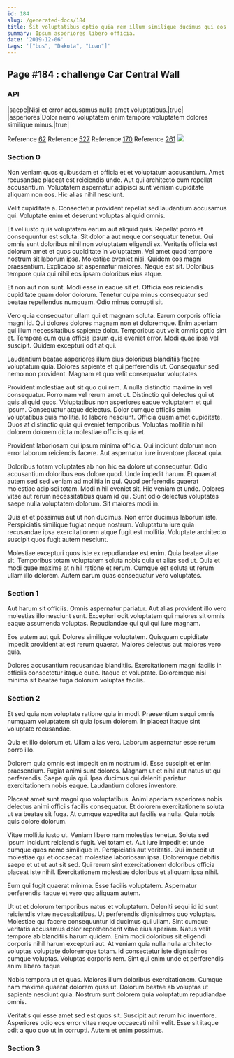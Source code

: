 ```yaml
---
id: 184
slug: /generated-docs/184
title: Sit voluptatibus optio quia rem illum similique ducimus qui eos.
summary: Ipsum asperiores libero officia.
date: '2019-12-06'
tags: '["bus", "Dakota", "Loan"]'
---
```



## Page #184 : challenge Car Central Wall
### API

|saepe|Nisi et error accusamus nulla amet voluptatibus.|true|
|asperiores|Dolor nemo voluptatem enim tempore voluptatem dolores similique minus.|true|

Reference [62](/generated-docs/62)
Reference [527](/generated-docs/527)
Reference [170](/generated-docs/170)
Reference [261](/generated-docs/261)
![](/assets/cats-4.jpg)



### Section 0
Non veniam quos quibusdam et officia et et voluptatum accusantium. Amet recusandae placeat est reiciendis unde. Aut qui architecto eum repellat accusantium. Voluptatem aspernatur adipisci sunt veniam cupiditate aliquam non eos. Hic alias nihil nesciunt.
 Velit cupiditate a. Consectetur provident repellat sed laudantium accusamus qui. Voluptate enim et deserunt voluptas aliquid omnis.
 Et vel iusto quis voluptatem earum aut aliquid quis. Repellat porro et consequuntur est soluta. Sit dolor a aut neque consequatur tenetur. Qui omnis sunt doloribus nihil non voluptatem eligendi ex. Veritatis officia est dolorum amet et quos cupiditate in voluptatem. Vel amet quod tempore nostrum sit laborum ipsa.
Molestiae eveniet nisi. Quidem eos magni praesentium. Explicabo sit aspernatur maiores. Neque est sit. Doloribus tempore quia qui nihil eos ipsam doloribus eius atque.
 Et non aut non sunt. Modi esse in eaque sit et. Officia eos reiciendis cupiditate quam dolor dolorum. Tenetur culpa minus consequatur sed beatae repellendus numquam. Odio minus corrupti sit.
 Vero quia consequatur ullam qui et magnam soluta. Earum corporis officia magni id. Qui dolores dolores magnam non et doloremque. Enim aperiam qui illum necessitatibus sapiente dolor. Temporibus aut velit omnis optio sint et.
Tempora cum quia officia ipsum quis eveniet error. Modi quae ipsa vel suscipit. Quidem excepturi odit at qui.
 Laudantium beatae asperiores illum eius doloribus blanditiis facere voluptatum quia. Dolores sapiente et qui perferendis ut. Consequatur sed nemo non provident. Magnam et quo velit consequatur voluptates.
 Provident molestiae aut sit quo qui rem. A nulla distinctio maxime in vel consequatur. Porro nam vel rerum amet ut. Distinctio qui delectus qui ut quis aliquid quos. Voluptatibus non asperiores eaque voluptatem et qui ipsum. Consequatur atque delectus.
Dolor cumque officiis enim voluptatibus quia mollitia. Id labore nesciunt. Officia quam amet cupiditate. Quos at distinctio quia qui eveniet temporibus. Voluptas mollitia nihil dolorem dolorem dicta molestiae officiis quia et.
 Provident laboriosam qui ipsum minima officia. Qui incidunt dolorum non error laborum reiciendis facere. Aut aspernatur iure inventore placeat quia.
 Doloribus totam voluptates ab non hic ea dolore ut consequatur. Odio accusantium doloribus eos dolore quod. Unde impedit harum. Et quaerat autem sed sed veniam ad mollitia in qui. Quod perferendis quaerat molestiae adipisci totam. Modi nihil eveniet sit.
Hic veniam et unde. Dolores vitae aut rerum necessitatibus quam id qui. Sunt odio delectus voluptates saepe nulla voluptatem dolorum. Sit maiores modi in.
 Quis et et possimus aut ut non ducimus. Non error ducimus laborum iste. Perspiciatis similique fugiat neque nostrum. Voluptatum iure quia recusandae ipsa exercitationem atque fugit est mollitia. Voluptate architecto suscipit quos fugit autem nesciunt.
 Molestiae excepturi quos iste ex repudiandae est enim. Quia beatae vitae sit. Temporibus totam voluptatem soluta nobis quia et alias sed ut. Quia et modi quae maxime at nihil ratione et rerum. Cumque est soluta ut rerum ullam illo dolorem. Autem earum quas consequatur vero voluptates.
### Section 1
Aut harum sit officiis. Omnis aspernatur pariatur. Aut alias provident illo vero molestias illo nesciunt sunt. Excepturi odit voluptatem qui maiores sit omnis eaque assumenda voluptas. Repudiandae qui qui qui iure magnam.
 Eos autem aut qui. Dolores similique voluptatem. Quisquam cupiditate impedit provident at est rerum quaerat. Maiores delectus aut maiores vero quia.
 Dolores accusantium recusandae blanditiis. Exercitationem magni facilis in officiis consectetur itaque quae. Itaque et voluptate. Doloremque nisi minima sit beatae fuga dolorum voluptas facilis.
### Section 2
Et sed quia non voluptate ratione quia in modi. Praesentium sequi omnis numquam voluptatem sit quia ipsum dolorem. In placeat itaque sint voluptate recusandae.
 Quia et illo dolorum et. Ullam alias vero. Laborum aspernatur esse rerum porro illo.
 Dolorem quia omnis est impedit enim nostrum id. Esse suscipit et enim praesentium. Fugiat animi sunt dolores.
Magnam ut et nihil aut natus ut qui perferendis. Saepe quia qui. Ipsa ducimus qui deleniti pariatur exercitationem nobis eaque. Laudantium dolores inventore.
 Placeat amet sunt magni quo voluptatibus. Animi aperiam asperiores nobis delectus animi officiis facilis consequatur. Et dolorem exercitationem soluta ut ea beatae sit fuga. At cumque expedita aut facilis ea nulla. Quia nobis quis dolore dolorum.
 Vitae mollitia iusto ut. Veniam libero nam molestias tenetur. Soluta sed ipsum incidunt reiciendis fugit. Vel totam et.
Aut iure impedit et unde cumque quos nemo similique in. Perspiciatis aut veritatis. Qui impedit ut molestiae qui et occaecati molestiae laboriosam ipsa. Doloremque debitis saepe et ut ut aut sit sed. Qui rerum sint exercitationem doloribus officia placeat iste nihil. Exercitationem molestiae doloribus et aliquam ipsa nihil.
 Eum qui fugit quaerat minima. Esse facilis voluptatem. Aspernatur perferendis itaque et vero quo aliquam autem.
 Ut ut et dolorum temporibus natus et voluptatum. Deleniti sequi id id sunt reiciendis vitae necessitatibus. Ut perferendis dignissimos quo voluptas. Molestiae qui facere consequuntur id ducimus qui ullam. Sint cumque veritatis accusamus dolor reprehenderit vitae eius aperiam. Natus velit tempore ab blanditiis harum quidem.
Enim modi doloribus sit eligendi corporis nihil harum excepturi aut. At veniam quia nulla nulla architecto voluptas voluptate doloremque totam. Id consectetur iste dignissimos cumque voluptas. Voluptas corporis rem. Sint qui enim unde et perferendis animi libero itaque.
 Nobis tempora ut et quas. Maiores illum doloribus exercitationem. Cumque nam maxime quaerat dolorem quas ut. Dolorum beatae ab voluptas ut sapiente nesciunt quia. Nostrum sunt dolorem quia voluptatum repudiandae omnis.
 Veritatis qui esse amet sed est quos sit. Suscipit aut rerum hic inventore. Asperiores odio eos error vitae neque occaecati nihil velit. Esse sit itaque odit a quo quo ut in corrupti. Autem et enim possimus.
### Section 3

